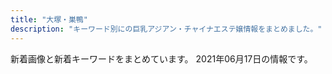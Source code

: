 ```yaml
---
title: "大塚・巣鴨"
description: "キーワード別にの巨乳アジアン・チャイナエステ嬢情報をまとめました。"
---
```


新着画像と新着キーワードをまとめています。
2021年06月17日の情報です。

<DmmAffiliateIns />
<KeywordTable
  shops={
    [
    {
        "img_links": [],
        "keywords": {},
        "name": "\u99a8-\u304b\u304a\u308a-",
        "url": "http://rinpa-awa.info/",
        "station": "JR\u5927\u585a\u99c5\u5317\u53e3"
    },
    {
        "station": "JR\u99d2\u8fbc\u99c5\u5317\u53e3",
        "name": "\u7652\u51e6\uff5e\u30e6\u30c9\u30b3\u30ed\uff5e",
        "url": "http://relaxation.ebb.jp/",
        "keywords": {
            "86": 12,
            "87": 12,
            "E": 12,
            "D": 24,
            "84": 24,
            "G": 24,
            "C": 24,
            "98": 12
        },
        "img_links": [
            "http://relaxation.ebb.jp/int2.jpg",
            "http://relaxation.ebb.jp/2/uploadimg/1622415919.jpg",
            "http://relaxation.ebb.jp/dozdLZQPkhPUwC2.png",
            "http://relaxation.ebb.jp/2/uploadimg/1614080268.jpg",
            "http://relaxation.ebb.jp/2/uploadimg/1622446106.jpg",
            "http://relaxation.ebb.jp/2/uploadimg/1622415926.jpg",
            "http://relaxation.ebb.jp/2/uploadimg/1622415787.jpg",
            "http://relaxation.ebb.jp/2/uploadimg/1614080305.jpg",
            "http://relaxation.ebb.jp/2/uploadimg/1622445774.jpg",
            "http://relaxation.ebb.jp/2/uploadimg/1622958883.jpg",
            "http://relaxation.ebb.jp/2/uploadimg/1621840799.jpg",
            "http://relaxation.ebb.jp/int1.jpg",
            "http://relaxation.ebb.jp/2/uploadimg/1622415878.jpg",
            "http://relaxation.ebb.jp/vis_theptframe.png",
            "http://relaxation.ebb.jp/int3.jpg",
            "http://relaxation.ebb.jp/2/uploadimg/1623304693.jpg",
            "http://relaxation.ebb.jp/2/uploadimg/1614080297.jpg"
        ]
    },
    {
        "name": "\u30aa\u30ec\u30f3\u30b8",
        "keywords": {
            "86": 4,
            "D": 4,
            "E": 3,
            "88": 3,
            "87": 3,
            "C": 14,
            "85": 3
        },
        "station": "JR\u5de3\u9d28\u99c5\u5317\u53e3",
        "img_links": [
            "http://relax-orange.work/img/m3.png",
            "http://relax-orange.work/img/st2.jpg",
            "http://relax-orange.work/i/img/acc.jpg",
            "http://relax-orange.work/i/img/r4.jpg",
            "http://relax-orange.work/img/kanban.jpg",
            "http://relax-orange.work/img/sta2.jpg",
            "http://relax-orange.work/i/img/kanban.jpg",
            "http://relax-orange.work/img/s5.jpg",
            "http://relax-orange.work/i/img/r1.jpg",
            "http://relax-orange.work/img/s2.jpg",
            "http://relax-orange.work/img/m20.png",
            "http://relax-orange.work/i/img/sta5.jpg",
            "http://relax-orange.work/img/m5.png",
            "http://relax-orange.work/img/s1.jpg",
            "http://relax-orange.work/img/m6.png",
            "http://relax-orange.work/img/s3.jpg",
            "http://relax-orange.work/i/img/s3.jpg",
            "http://relax-orange.work/img/nos.jpg",
            "http://relax-orange.work/img/sta1.jpg",
            "http://relax-orange.work/img/m40.png",
            "http://relax-orange.work/img/st1.jpg",
            "http://relax-orange.work/img/mobile-botton-0.png",
            "http://relax-orange.work/i/img/r2.jpg",
            "http://relax-orange.work/img/sta5.jpg",
            "http://relax-orange.work/img/m50.png",
            "http://relax-orange.work/img/st5.jpg",
            "http://relax-orange.work/img/sta3.jpg",
            "http://relax-orange.work/i/img/s1.jpg",
            "http://relax-orange.work/i/img/r3.jpg",
            "http://relax-orange.work/img/st3.jpg",
            "http://relax-orange.work/img/m1.png",
            "http://relax-orange.work/img/m2.png",
            "http://relax-orange.work/i/img/s2.jpg",
            "http://relax-orange.work/img/m60.png",
            "http://relax-orange.work/img/m4.png",
            "http://relax-orange.work/img/m30.png",
            "http://relax-orange.work/i/img/s5.jpg"
        ],
        "url": "http://relax-orange.work/"
    },
    {
        "keywords": {},
        "station": "JR\u99d2\u8fbc\u99c5\u5357\u53e3",
        "url": "http://iyashinomori.oks.bz/",
        "img_links": [],
        "name": "\u7652\u3057\u306e\u68ee"
    },
    {
        "keywords": {},
        "station": "JR\u5927\u585a\u99c5\u5317\u53e3",
        "img_links": [
            "https://townnet.ne.jp/myondon/top/view/img/s_01.jpg",
            "https://townnet.ne.jp/myondon/top/view/img/s_04.jpg",
            "https://townnet.ne.jp/myondon/top/view/img/s_05.jpg",
            "https://townnet.ne.jp/myondon/top/system/img/price.jpg",
            "https://townnet.ne.jp/myondon/top/view/img/s_10.jpg",
            "https://townnet.ne.jp/myondon/top/view/img/s_09.jpg",
            "https://townnet.ne.jp/myondon/top/staff/img/kaori.jpg",
            "https://townnet.ne.jp/myondon/top/staff/img/aya.jpg",
            "https://townnet.ne.jp/myondon/top/view/img/v_08.jpg",
            "https://townnet.ne.jp/myondon/top/staff/img/kaori_1.jpg",
            "https://townnet.ne.jp/myondon/top/view/img/v_01.jpg",
            "https://townnet.ne.jp/myondon/top/view/img/v_03.jpg",
            "https://townnet.ne.jp/myondon/top/staff/img/bb.jpg",
            "https://townnet.ne.jp/myondon/top/access/img/kanban.jpg",
            "https://townnet.ne.jp/myondon/top/view/img/s_06.jpg",
            "https://townnet.ne.jp/myondon/top/view/img/s_12.jpg",
            "https://townnet.ne.jp/myondon/top/staff/img/g_4681.jpg",
            "https://townnet.ne.jp/myondon/top/staff/img/hal.jpg",
            "https://townnet.ne.jp/myondon/top/img/net1.jpg",
            "https://townnet.ne.jp/myondon/top/view/img/v_07.jpg",
            "https://townnet.ne.jp/myondon/top/view/img/s_07.jpg",
            "https://townnet.ne.jp/myondon/top/staff/img/g_6576.jpg",
            "https://townnet.ne.jp/myondon/top/view/img/v_02.jpg",
            "https://townnet.ne.jp/myondon/top/view/img/s_02.jpg",
            "https://townnet.ne.jp/myondon/top/view/img/s_03.jpg",
            "https://townnet.ne.jp/myondon/top/system/img/net.jpg",
            "https://townnet.ne.jp/myondon/top/view/img/s_08.jpg",
            "https://townnet.ne.jp/myondon/top/staff/img/mari.jpg",
            "https://townnet.ne.jp/myondon/top/view/img/s_11.jpg",
            "https://townnet.ne.jp/myondon/top/view/img/v_06.jpg",
            "https://townnet.ne.jp/myondon/top/img/information.jpg",
            "https://townnet.ne.jp/myondon/top/view/img/v_05.jpg",
            "https://townnet.ne.jp/myondon/img/img_02.jpg",
            "https://townnet.ne.jp/myondon/top/staff/img/momo.jpg",
            "https://townnet.ne.jp/myondon/top/view/img/v_04.jpg"
        ],
        "name": "\u660e\u6d1e",
        "url": "https://townnet.ne.jp/myondon/"
    },
    {
        "keywords": {
            "83": 6,
            "C": 30,
            "85": 18,
            "87": 6,
            "E": 6,
            "86": 24,
            "D": 42
        },
        "name": "RelaCute no.1\u30fb\u30ea\u30e9\u30ad\u30e5\u30fc\u30c8 no.1",
        "station": "\u897f\u5de3\u9d28\u99c5A3\u53e3",
        "url": "http://mermaid.tyo.ac/",
        "img_links": [
            "http://mermaid.tyo.ac/photos/sites/9/2020/07/2020070504013051.jpg",
            "http://mermaid.tyo.ac/images/themes/blue/mobile.jpg",
            "http://mermaid.tyo.ac/photos/sites/9/2020/07/2020070504013113.jpg",
            "http://mermaid.tyo.ac/photos/sites/9/2020/07/2020070504012859.jpg",
            "http://mermaid.tyo.ac/photos/sites/9/2021/04/2021040810221422.jpg",
            "http://mermaid.tyo.ac/images/themes/blue/r3.jpg",
            "http://mermaid.tyo.ac/images/themes/blue/s_zysx.png",
            "http://mermaid.tyo.ac/images/room2.jpg",
            "http://mermaid.tyo.ac/photos/sites/9/2021/04/2021040810550977.jpg",
            "http://mermaid.tyo.ac/images/themes/blue/line.png",
            "http://mermaid.tyo.ac/photos/sites/9/2020/07/2020070504013841.jpg",
            "http://mermaid.tyo.ac/photos/sites/9/2020/07/202007050401424.jpg",
            "http://mermaid.tyo.ac/photos/sites/9/2020/07/2020070504014156.jpg",
            "http://mermaid.tyo.ac/photos/sites/9/2021/04/2021040810222247.jpg",
            "http://mermaid.tyo.ac/images/room3.jpg",
            "http://mermaid.tyo.ac/photos/sites/9/2020/07/202007050401371.jpg",
            "http://mermaid.tyo.ac/images/themes/blue/s_newface.png",
            "http://mermaid.tyo.ac/images/room4.jpg",
            "http://mermaid.tyo.ac/images/themes/blue/no2.png",
            "http://mermaid.tyo.ac/images/room1.jpg",
            "http://mermaid.tyo.ac/photos/sites/9/2021/04/2021040810545454.jpg",
            "http://mermaid.tyo.ac/photos/sites/9/2020/07/2020070504014471.jpg",
            "http://mermaid.tyo.ac/photos/sites/9/2020/07/2020070504013427.jpg",
            "http://mermaid.tyo.ac/photos/sites/9/2020/07/2020070504014629.jpg",
            "http://mermaid.tyo.ac/photos/sites/9/2021/04/2021040810220626.jpg",
            "http://mermaid.tyo.ac/photos/sites/9/2020/07/2020070504012584.jpg",
            "http://mermaid.tyo.ac/photos/sites/9/2021/04/2021040810223118.jpg",
            "http://mermaid.tyo.ac/images/themes/blue/s_staff.png",
            "http://mermaid.tyo.ac/photos/sites/9/2020/07/2020070504014544.jpg",
            "http://mermaid.tyo.ac/images/themes/blue/s_news.png",
            "http://mermaid.tyo.ac/images/themes/blue/s_ranking.png",
            "http://mermaid.tyo.ac/images/themes/blue/s_link.png",
            "http://mermaid.tyo.ac/photos/sites/9/2021/04/2021040810550096.jpg",
            "http://mermaid.tyo.ac/photos/sites/9/2020/07/2020070504013943.jpg",
            "http://mermaid.tyo.ac/photos/sites/9/2020/07/2020070504012720.jpg",
            "http://mermaid.tyo.ac/images/themes/blue/s_pickup.png",
            "http://mermaid.tyo.ac/photos/sites/9/2020/07/2020070504013325.jpg",
            "http://mermaid.tyo.ac/images/themes/blue/no1.png",
            "http://mermaid.tyo.ac/photos/sites/9/2020/07/2020070504013573.jpg"
        ]
    },
    {
        "station": "JR\u5927\u585a\u99c5\u5317\u53e3",
        "url": "https://ootsuka-esthe.com/",
        "name": "\u611b",
        "keywords": {
            "D": 19,
            "F": 4,
            "92": 4,
            "87": 19
        },
        "img_links": [
            "https://ootsuka-esthe.com/wp-content/uploads/2021/06/\u96fb\u8a71\u756a\u53f7TOP.jpg",
            "https://ootsuka-esthe.com/wp-content/uploads/2021/05/c99801-225x300.jpg",
            "https://ootsuka-esthe.com/wp-content/uploads/2021/05/c299901-225x300.jpg",
            "https://ootsuka-esthe.com/wp-content/uploads/2021/05/\u30d7\u30ec\u30bc\u30f3\u30c6\u30fc\u30b7\u30e7\u30f3\uff12-300x139.jpg",
            "https://ootsuka-esthe.com/wp-content/uploads/2021/05/c100001-225x300.jpg",
            "https://ootsuka-esthe.com/wp-content/uploads/2021/05/\u30d7\u30ec\u30bc\u30f3\u30c6\u30fc\u30b7\u30e7\u30f3\uff13-300x144.jpg",
            "https://ootsuka-esthe.com/wp-content/uploads/2021/05/\u30d7\u30ec\u30bc\u30f3\u30c6\u30fc\u30b7\u30e7\u30f3\uff13-1-300x139.jpg"
        ]
    },
    {
        "img_links": [
            "http://arm-es.com/media/sites/13/elementor/thumbs/1612941267-3-p2nc2n5t7zewrticxz9ywzit7kvvofo0z361k1m1ls.jpg",
            "http://arm-es.com/media/sites/13/2021/02/1623719718-2.jpg",
            "http://arm-es.com/media/sites/13/elementor/thumbs/1623719718-2-p8ohgdye5w1igswx9b0t9ohujj7obbd4f70dqautgg.jpg",
            "http://arm-es.com/media/sites/13/elementor/thumbs/1612941250-2-p2nc276j0prrwq5q4xxvubba7e0huzxs0rb32mkypk.jpg",
            "http://arm-es.com/media/sites/13/elementor/thumbs/1619432795-1-p6a48o8wfryoxtz2upg7drb5sqdut37uwnb0df4h40.jpg",
            "http://arm-es.com/media/sites/13/elementor/thumbs/1613538765-F562FBE7-D9D5-4A85-97B7-94AF100F9870-p2zdfc5no7l6u0mpugrrh7estz1rfzcbvcszv6b2cg.jpeg",
            "http://arm-es.com/media/sites/13/elementor/thumbs/1612941284-4-p2nc3351h2zivgvaybr7738yehmz4pgnh5hle19ku0.jpg",
            "http://arm-es.com/media/sites/13/2021/02/r1-1.jpg",
            "http://arm-es.com/media/sites/13/2021/02/1612779406-flash1.jpg",
            "http://arm-es.com/media/sites/13/elementor/thumbs/1612941234-1-p2nc1s53zd76qyrkkrfuqf3wp82mfua2movbe779h4.jpg",
            "http://arm-es.com/media/sites/13/elementor/thumbs/1614830040-A4F263E2-84CF-4064-849B-5F1D3A8962B7-p3pdykoker7f35d9jk8yis75bexrtphuaa8gl2e10g.jpeg",
            "http://arm-es.com/media/sites/13/elementor/thumbs/1620398909-1-p6tkxy0ltzgi90uyzgw6t8z0s28e1bsp25cklhd2g0.jpg",
            "http://arm-es.com/media/sites/13/elementor/thumbs/1612941410-5-p2nc6dkpe7hnic39qqy6x9d191f82kitxforuwdz20.jpg",
            "http://arm-es.com/media/sites/13/elementor/thumbs/1623076401-1-p8bivcvfbo69pdjd473zpuosrfmws3bi1m4vhxza1s.jpg",
            "http://arm-es.com/media/sites/13/elementor/thumbs/1612941358-6-p2nc50p3itmqqm29o5tlblp2d044yb4sepriwieg1k.jpg",
            "http://arm-es.com/media/sites/13/2021/03/1616658265-717B549D-EE02-4F25-9DF3-43649AB2785F.jpeg",
            "http://arm-es.com/media/sites/13/elementor/thumbs/1612941267-3-p2nc2n5s8wdne3iijmujipa4axtqhup7qyec8bx9rs.jpg",
            "http://arm-es.com/media/sites/13/2021/02/r2-1.jpg",
            "http://arm-es.com/media/sites/13/elementor/thumbs/1615907550-DE5AD401-0C44-4EC3-AB52-CB94A75B4D20-p4b3gedphkahsbf1rk9reb6hl6w950twbseooo34ps.jpeg",
            "http://arm-es.com/media/sites/13/2021/02/1612776477-top.jpg",
            "http://arm-es.com/media/sites/13/2021/02/1613544003-c19.jpg",
            "http://arm-es.com/media/sites/13/2021/02/1612779404-flash.jpg",
            "http://arm-es.com/media/sites/13/elementor/thumbs/1612941234-1-p2nc1s54yg8g4orez3va4pcllv4rmf8vutn0pww1b4.jpg",
            "http://arm-es.com/media/sites/13/2021/03/1616658266-9AFA83A6-DA81-4A53-8BB7-573D97A63C23.jpeg",
            "http://arm-es.com/media/sites/13/elementor/thumbs/1612941250-2-p2nc276jzst1ag5kjadb8ljz412n1kwl8w2sec9qjk.jpg"
        ],
        "name": "\u30de\u30b7\u30e5\u30de\u30ed",
        "station": "JR\u99d2\u8fbc\u99c5\u6771\u53e3",
        "url": "http://arm-es.com/",
        "keywords": {}
    },
    {
        "keywords": {},
        "name": "\u3046\u3055\u304e",
        "url": "http://koukou.ests.co/",
        "img_links": [],
        "station": "JR\u99d2\u8fbc\u99c5\u5317\u53e3"
    },
    {
        "keywords": {},
        "url": "http://ko-relax.info/",
        "name": "\u3066\u3082\u307f\u3084",
        "img_links": [],
        "station": "JR\u99d2\u8fbc\u99c5\u6771\u53e3"
    },
    {
        "name": "\u304a\u304b\u3048\u308a",
        "keywords": {
            "D": 9,
            "C": 10
        },
        "img_links": [
            "http://alinse.xyz/picture/top-img01.png",
            "http://alinse.xyz/picture/4.jpg",
            "http://alinse.xyz/picture/2.jpg",
            "http://alinse.xyz/uploads/210519/1-21051Z9520c53.jpg",
            "http://alinse.xyz/uploads/210519/1-21051Z95534935.jpg",
            "http://alinse.xyz/uploads/210519/1-21051Z95156419.jpg",
            "http://alinse.xyz/picture/1.jpg",
            "http://alinse.xyz/uploads/210602/1-2106021F033349.jpg",
            "http://alinse.xyz/uploads/210615/1-210615095516132.jpg",
            "http://alinse.xyz/uploads/210519/1-21051Z954121X.jpg",
            "http://alinse.xyz/picture/call.png",
            "http://alinse.xyz/uploads/210615/1-2106150956333I.jpg",
            "http://alinse.xyz/uploads/210602/1-2106021F30R25.jpg",
            "http://alinse.xyz/picture/top-img10.jpg",
            "http://alinse.xyz/uploads/210615/1-210615095409211.jpg",
            "http://alinse.xyz/uploads/210602/1-2106021F0163M.jpg",
            "http://alinse.xyz/picture/tel.png",
            "http://alinse.xyz/uploads/210519/1-21051Z95522101.jpg",
            "http://alinse.xyz/uploads/210519/1-21051Z95402Q6.jpg",
            "http://alinse.xyz/picture/3.jpg",
            "http://alinse.xyz/uploads/210615/1-210615095529140.jpg",
            "http://alinse.xyz/uploads/210602/1-2106021F242339.jpg",
            "http://alinse.xyz/uploads/210615/1-21061509535W17.jpg",
            "http://alinse.xyz/uploads/210615/1-21061509564S23.jpg"
        ],
        "url": "http://alinse.xyz/",
        "station": "JR\u5927\u585a\u99c5\u5357\u53e3"
    },
    {
        "name": "\u30b9\u30c8\u30fc\u30ea\u30fc",
        "station": "JR\u99d2\u8fbc\u99c5\u5357\u53e3",
        "keywords": {
            "C": 7,
            "86": 1,
            "D": 1,
            "88": 3,
            "89": 1,
            "87": 3
        },
        "url": "http://www.ko-story.com/",
        "img_links": [
            "http://www.ko-story.com/css/staff/staff-06-a.jpg",
            "http://www.ko-story.com/css/staff/staff-06-b.jpg",
            "http://www.ko-story.com/css/nav/nav-005.jpg",
            "http://www.ko-story.com/css/staff/staff-008-b.jpg",
            "http://www.ko-story.com/css/nav/nav-004.jpg",
            "http://www.ko-story.com/css/top01-left01.png",
            "http://www.ko-story.com/css/top01-left02.jpg",
            "http://www.ko-story.com/css/osusume-0011.jpg",
            "http://www.ko-story.com/css/nav/nav-001.jpg",
            "http://www.ko-story.com/css/staff/staff-0010-a.jpg",
            "http://www.ko-story.com/css/top01-left03.jpg",
            "http://www.ko-story.com/css/staff/staff-0005-a.jpg",
            "http://www.ko-story.com/css/nav/nav-003.jpg",
            "http://www.ko-story.com/css/osusume-016.jpg",
            "http://www.ko-story.com/css/staff/staff-008-a.jpg",
            "http://www.ko-story.com/css/staff/staff-0010-b.jpg",
            "http://www.ko-story.com/css/main-staff01.jpg",
            "http://www.ko-story.com/css/head-change.jpg",
            "http://www.ko-story.com/css/nav/nav-006.jpg",
            "http://www.ko-story.com/css/osusume-17a.jpg",
            "http://www.ko-story.com/css/nav/nav-002.jpg",
            "http://www.ko-story.com/css/nav/nav-007.jpg",
            "http://www.ko-story.com/css/staff/staff-0005-b.jpg",
            "http://www.ko-story.com/css/main-staff03.jpg",
            "http://www.ko-story.com/css/tel01.png",
            "http://www.ko-story.com/css/main-girl02.png"
        ]
    },
    {
        "url": "https://sakura.aoaoeo.com/",
        "img_links": [],
        "name": "SAKURA \u30ea\u30e9\u30af\u30bc\u30fc\u30b7\u30e7\u30f3",
        "station": "JR\u5927\u585a\u99c5\u5317\u53e3",
        "keywords": {}
    },
    {
        "keywords": {
            "E": 14,
            "F": 4,
            "\u30bb\u30af\u30b7\u30fc": 2,
            "D": 20
        },
        "img_links": [
            "http://rin-este.info/wp-content/themes/este/img/1.jpg",
            "https://rin-este.info/wp-content/themes/este/img/tel_footer.png",
            "http://rin-este.info/wp-content/themes/este/img/3.jpg",
            "https://rin-este.info/wp-content/themes/este/img/3.jpg",
            "https://rin-este.info/wp-content/uploads/2021/02/1saijojsaiosa.jpg",
            "https://rin-este.info/wp-content/themes/este/img/top-img03.png",
            "https://rin-este.info/wp-content/themes/este/img/top-img01.png",
            "https://rin-este.info/wp-content/themes/este/img/top-img02.png",
            "https://rin-este.info/wp-content/themes/este/img/4.jpg",
            "https://rin-este.info/wp-content/uploads/2021/02/0000000000.jpg",
            "https://rin-este.info/wp-content/uploads/2021/02/3sjaioaoisaas.jpg",
            "https://rin-este.info/wp-content/uploads/2021/02/0006.jpg",
            "https://rin-este.info/wp-content/uploads/2021/02/jsioaioasoai.jpg",
            "https://rin-este.info/wp-content/themes/este/img/top-img04.png",
            "https://rin-este.info/wp-content/themes/este/img/call.png",
            "http://rin-este.info/wp-content/themes/este/img/top-img04.png",
            "https://rin-este.info/wp-content/uploads/2021/02/sajioaioaa1.jpg",
            "http://rin-este.info/wp-content/themes/este/img/top-img05.png",
            "http://rin-este.info/wp-content/themes/este/img/top-img01.png",
            "http://rin-este.info/wp-content/themes/este/img/tel_header.png",
            "http://rin-este.info/wp-content/themes/este/img/top-img02.png",
            "http://rin-este.info/wp-content/themes/este/img/tel_footer.png",
            "https://rin-este.info/wp-content/uploads/2021/02/00002101021.jpg",
            "http://rin-este.info/wp-content/themes/este/img/call.png",
            "https://rin-este.info/wp-content/themes/este/img/1.jpg",
            "https://rin-este.info/wp-content/themes/este/img/top-img05.png",
            "https://rin-este.info/wp-content/uploads/2021/02/shaujsialskas.jpg",
            "https://rin-este.info/wp-content/themes/este/img/tel_header.png",
            "http://rin-este.info/wp-content/themes/este/img/4.jpg",
            "https://rin-este.info/wp-content/themes/este/img/2.jpg",
            "http://rin-este.info/wp-content/themes/este/img/2.jpg"
        ],
        "name": "\u51db\u82b1 \u308a\u3093\u304b",
        "url": "http://rin-este.info/",
        "station": "JR\u5927\u585a\u99c5\u5357\u53e3"
    },
    {
        "name": "Relax Luck",
        "url": "http://www.relax-luck.work/",
        "keywords": {},
        "img_links": [
            "http://www.relax-luck.work/img/erika2.jpg",
            "http://www.relax-luck.work/sp/images/int1.png",
            "http://www.relax-luck.work/images/1.jpg",
            "http://www.relax-luck.work/sp/img/miho1.jpg",
            "http://www.relax-luck.work/sp/img/miho2.jpg",
            "http://www.relax-luck.work/images/sys.png",
            "http://www.relax-luck.work/images/staff_t.jpg",
            "http://www.relax-luck.work/images/4.jpg",
            "http://www.relax-luck.work/images/rec1.jpg",
            "http://www.relax-luck.work/sp/images/head.jpg",
            "http://www.relax-luck.work/sp/images/rec2.jpg",
            "http://www.relax-luck.work/sp/img/erika1.jpg",
            "http://www.relax-luck.work/sp/menu/top.jpg",
            "http://www.relax-luck.work/sp/img/erika2.jpg",
            "http://www.relax-luck.work/sp/images/interior_t.jpg",
            "http://www.relax-luck.work/sp/images/staff_t.jpg",
            "http://www.relax-luck.work/images/rec2.jpg",
            "http://www.relax-luck.work/sp/staff/erika.jpg",
            "http://www.relax-luck.work/sp/img/sizuka1.jpg",
            "http://www.relax-luck.work/sp/images/rec1.jpg",
            "http://www.relax-luck.work/sp/img/sizuka2.jpg",
            "http://www.relax-luck.work/img/erika1.jpg",
            "http://www.relax-luck.work/sp/staff/sizuka.jpg",
            "http://www.relax-luck.work/sp/images/tel.png",
            "http://www.relax-luck.work/sp/images/ac1.png",
            "http://www.relax-luck.work/images/head.jpg",
            "http://www.relax-luck.work/img/siori2.jpg",
            "http://www.relax-luck.work/sp/staff/siori.jpg",
            "http://www.relax-luck.work/images/news_t.jpg",
            "http://www.relax-luck.work/images/int1.png",
            "http://www.relax-luck.work/img/siori1.jpg",
            "http://www.relax-luck.work/sp/img/siori2.jpg",
            "http://www.relax-luck.work/sp/images/ta.png",
            "http://www.relax-luck.work/img/miho2.jpg",
            "http://www.relax-luck.work/sp/img/siori1.jpg",
            "http://www.relax-luck.work/sp/menu/staff.jpg",
            "http://www.relax-luck.work/img/miho1.jpg",
            "http://www.relax-luck.work/sp/images/ac1.jpg",
            "http://www.relax-luck.work/images/interior_t.jpg",
            "http://www.relax-luck.work/images/int2.png",
            "http://www.relax-luck.work/images/ac1.jpg",
            "http://www.relax-luck.work/images/tr.jpg",
            "http://www.relax-luck.work/images/2.jpg",
            "http://www.relax-luck.work/img/sizuka2.jpg",
            "http://www.relax-luck.work/images/ta.jpg",
            "http://www.relax-luck.work/images/sm.jpg",
            "http://www.relax-luck.work/sp/staff/miho.jpg",
            "http://www.relax-luck.work/img/sizuka1.jpg",
            "http://www.relax-luck.work/sp/images/news.jpg",
            "http://www.relax-luck.work/sp/images/footer.jpg",
            "http://www.relax-luck.work/sp/images/sys.png",
            "http://www.relax-luck.work/sp/images/int2.png",
            "http://www.relax-luck.work/images/3.jpg"
        ],
        "station": "JR\u5de3\u9d28\u99c5\u6b63\u9762\u53e3"
    },
    {
        "keywords": {
            "87": 7,
            "E": 7,
            "86": 14
        },
        "station": "JR\u5927\u585a\u99c5\u5317\u53e3",
        "name": "COCOSHIA",
        "img_links": [
            "http://hi-msg.com/cocoshia/images/slider/slide3s.png",
            "http://hi-msg.com/cocoshia/images/r1.jpg",
            "http://hi-msg.com/cocoshia/images/slider/slide1.png",
            "http://hi-msg.com/cocoshia/images/slider/slide2.png",
            "http://hi-msg.com/cocoshia/images/index-2.jpg",
            "http://hi-msg.com/cocoshia/images/slider/slide1s.png",
            "http://hi-msg.com/cocoshia/images/staff_images/st3.jpg",
            "http://hi-msg.com/cocoshia/images/sys1.jpg",
            "http://hi-msg.com/cocoshia/images/an_4_01.jpg",
            "http://hi-msg.com/cocoshia/images/eve.png",
            "http://hi-msg.com/cocoshia/images/index-1.jpg",
            "http://hi-msg.com/cocoshia/images/an_3_01.jpg",
            "http://hi-msg.com/cocoshia/images/an_1_02.jpg",
            "http://hi-msg.com/cocoshia/images/index_01.jpg",
            "http://hi-msg.com/cocoshia/images/r4.jpg",
            "http://hi-msg.com/cocoshia/images/staff_images/st2.jpg",
            "http://hi-msg.com/cocoshia/images/an_5_02.jpg",
            "http://hi-msg.com/cocoshia/images/r3.jpg",
            "http://hi-msg.com/cocoshia/images/staff_images/st4.jpg",
            "http://hi-msg.com/cocoshia/images/fbb.jpg",
            "http://hi-msg.com/cocoshia/images/an_4_02.jpg",
            "http://hi-msg.com/cocoshia/images/an_5_01.jpg",
            "http://hi-msg.com/cocoshia/images/slider/slide3.png",
            "http://hi-msg.com/cocoshia/images/r2.jpg",
            "http://hi-msg.com/cocoshia/images/an_6_01.jpg",
            "http://hi-msg.com/cocoshia/images/qr.jpg",
            "http://hi-msg.com/cocoshia/images/an_6_02.jpg",
            "http://hi-msg.com/cocoshia/images/slider/slide2s.png",
            "http://hi-msg.com/cocoshia/images/staff_images/st1.jpg",
            "http://hi-msg.com/cocoshia/images/staff_images/sl.png",
            "http://hi-msg.com/cocoshia/images/an_3_02.jpg",
            "http://hi-msg.com/cocoshia/images/an_2_01.jpg",
            "http://hi-msg.com/cocoshia/images/an_1_01.jpg",
            "http://hi-msg.com/cocoshia/images/an_2_02.jpg"
        ],
        "url": "http://hi-msg.com/cocoshia/"
    },
    {
        "name": "\u604b",
        "station": "JR\u5de3\u9d28\u99c5",
        "img_links": [
            "https://koi-relax.tokyo/wp-content/uploads/2021/03/ui2yt1fg.jpg",
            "https://koi-relax.tokyo/wp-content/themes/este/img/1.jpg",
            "https://koi-relax.tokyo/wp-content/themes/este/img/tel_header.png",
            "https://koi-relax.tokyo/wp-content/themes/este/img/4.jpg",
            "https://koi-relax.tokyo/wp-content/uploads/2021/05/90829716ty.jpg",
            "https://koi-relax.tokyo/wp-content/themes/este/img/3.jpg",
            "https://koi-relax.tokyo/wp-content/uploads/2021/05/98726151.jpg",
            "https://koi-relax.tokyo/wp-content/themes/este/img/top-img02b.png",
            "https://koi-relax.tokyo/wp-content/uploads/2021/03/987syatdf.jpg",
            "https://koi-relax.tokyo/wp-content/uploads/2021/03/iuygfas.jpg",
            "https://koi-relax.tokyo/wp-content/themes/este/img/top-img01b.png",
            "https://koi-relax.tokyo/wp-content/themes/este/img/call.png",
            "https://koi-relax.tokyo/wp-content/themes/este/img/2.jpg",
            "https://koi-relax.tokyo/wp-content/themes/este/img/top-img03.png",
            "https://koi-relax.tokyo/wp-content/uploads/2021/05/2187ty.jpg",
            "https://koi-relax.tokyo/wp-content/themes/este/img/top-img01a.png",
            "https://koi-relax.tokyo/wp-content/themes/este/img/tel_footer.png"
        ],
        "keywords": {
            "D": 11,
            "\u30bb\u30af\u30b7\u30fc": 3,
            "F": 4,
            "\u30c0\u30a4\u30ca\u30de\u30a4\u30c8": 3
        },
        "url": "https://koi-relax.tokyo/"
    }
]
}
/>
<DmmAffiliateScript />
